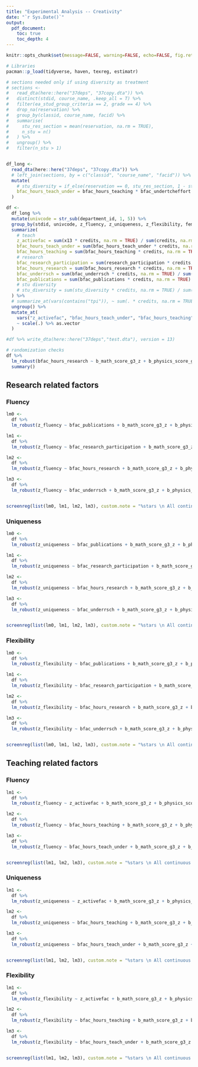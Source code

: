 ```yaml
---
title: "Experimental Analysis -- Creativity"
date: "`r Sys.Date()`"
output: 
  pdf_document:
    toc: true
    toc_depth: 4
---
```


```r
knitr::opts_chunk$set(message=FALSE, warning=FALSE, echo=FALSE, fig.retina = 4)
```


```r
# Libraries
pacman::p_load(tidyverse, haven, texreg, estimatr)

# sections needed only if using diversity as treatment
# sections <-
#   read_dta(here::here("37deps", "37copy.dta")) %>% 
#   distinct(stdid, course_name, .keep_all = T) %>% 
#   filter(ea_stud_group_criteria == 2, grade == 4) %>% 
#   drop_na(reservation) %>% 
#   group_by(classid, course_name, facid) %>% 
#   summarise(
#     stu_res_section = mean(reservation, na.rm = TRUE),
#     n_stu = n()
#   ) %>%
#   ungroup() %>% 
#   filter(n_stu > 1)


df_long <- 
  read_dta(here::here("37deps", "37copy.dta")) %>% 
  # left_join(sections, by = c("classid", "course_name", "facid")) %>% 
  mutate(
    # stu_diversity = if_else(reservation == 0, stu_res_section, 1 - stu_res_section),
    bfac_hours_teach_under = bfac_hours_teaching * bfac_undertcheffort
  )

df <-
  df_long %>% 
  mutate(univcode = str_sub(department_id, 1, 5)) %>% 
  group_by(stdid, univcode, z_fluency, z_uniqueness, z_flexibility, female, age, father_college, mother_college, ses, reservation, classid, department_id, grade, b_math_score_g3_z, b_physics_score_g3_z) %>% 
  summarize(
    # teach
    z_activefac = sum(x13 * credits, na.rm = TRUE) / sum(credits, na.rm = TRUE), # change as needed
    bfac_hours_teach_under = sum(bfac_hours_teach_under * credits, na.rm = TRUE) / sum(credits, na.rm = TRUE),
    bfac_hours_teaching = sum(bfac_hours_teaching * credits, na.rm = TRUE) / sum(credits, na.rm = TRUE),
    # research
    bfac_research_participation = sum(research_participation * credits, na.rm = TRUE) / sum(credits, na.rm = TRUE),
    bfac_hours_research = sum(bfac_hours_research * credits, na.rm = TRUE) / sum(credits, na.rm = TRUE),
    bfac_underrsch = sum(bfac_underrsch * credits, na.rm = TRUE) / sum(credits, na.rm = TRUE),
    bfac_publications = sum(bfac_publications * credits, na.rm = TRUE) / sum(credits, na.rm = TRUE),
    # stu diversity
    # stu_diversity = sum(stu_diversity * credits, na.rm = TRUE) / sum(credits, na.rm = TRUE)
  ) %>%
  # summarize_at(vars(contains("tpi")), ~ sum(. * credits, na.rm = TRUE) / sum(credits, na.rm = TRUE)) %>%
  ungroup() %>%
  mutate_at(
    vars("z_activefac", "bfac_hours_teach_under", "bfac_hours_teaching", "bfac_research_participation", "bfac_hours_research", "bfac_underrsch", "bfac_publications"),
    ~ scale(.) %>% as.vector
  )

#df %>% write_dta(here::here("37deps","test.dta"), version = 13)
```



```r
# randomization checks
df %>%
  lm_robust(bfac_hours_research ~ b_math_score_g3_z + b_physics_score_g3_z + female + age + reservation + father_college + mother_college + ses, se_type = "stata", clusters = classid, fixed_effects = ~ classid,  data = .) %>% 
  summary()
```


\newpage

## Research related factors

### Fluency

```r
lm0 <-
  df %>% 
  lm_robust(z_fluency ~ bfac_publications + b_math_score_g3_z + b_physics_score_g3_z + female + age + father_college + mother_college + ses, se_type = "stata", clusters = classid, fixed_effects = ~ classid, data = .)

lm1 <-
  df %>% 
  lm_robust(z_fluency ~ bfac_research_participation + b_math_score_g3_z + b_physics_score_g3_z + female + age + father_college + mother_college + ses, se_type = "stata", clusters = classid, fixed_effects = ~ classid,  data = .)

lm2 <-
  df %>% 
  lm_robust(z_fluency ~ bfac_hours_research + b_math_score_g3_z + b_physics_score_g3_z + female + age + father_college + mother_college + ses, se_type = "stata", clusters = classid, fixed_effects = ~ classid,  data = .)

lm3 <-
  df %>% 
  lm_robust(z_fluency ~ bfac_underrsch + b_math_score_g3_z + b_physics_score_g3_z + female + age + father_college + mother_college + ses, se_type = "stata", clusters = classid, fixed_effects = ~ classid,  data = .)


screenreg(list(lm0, lm1, lm2, lm3), custom.note = "%stars \n All continuous variables are standardized. \n All models control for student background characteristics and department fixed effects. \n Standard errors clustered at department level.", omit.coef = "(female)|(college)|(ses)|(age)|(score)", include.ci = FALSE, stars = c(0.01, 0.05, 0.1))
```

\newpage

### Uniqueness

```r
lm0 <-
  df %>% 
  lm_robust(z_uniqueness ~ bfac_publications + b_math_score_g3_z + b_physics_score_g3_z + female + age + father_college + mother_college + ses, se_type = "stata", clusters = classid, fixed_effects = ~ classid,  data = .)

lm1 <-
  df %>% 
  lm_robust(z_uniqueness ~ bfac_research_participation + b_math_score_g3_z + b_physics_score_g3_z + female + age + father_college + mother_college + ses, se_type = "stata", clusters = classid, fixed_effects = ~ classid,  data = .)

lm2 <-
  df %>% 
  lm_robust(z_uniqueness ~ bfac_hours_research + b_math_score_g3_z + b_physics_score_g3_z + female + age + father_college + mother_college + ses, se_type = "stata", clusters = classid, fixed_effects = ~ classid,  data = .)

lm3 <-
  df %>% 
  lm_robust(z_uniqueness ~ bfac_underrsch + b_math_score_g3_z + b_physics_score_g3_z + female + age + father_college + mother_college + ses, se_type = "stata", clusters = classid, fixed_effects = ~ classid,  data = .)


screenreg(list(lm0, lm1, lm2, lm3), custom.note = "%stars \n All continuous variables are standardized. \n All models control for student background characteristics and department fixed effects. \n Standard errors clustered at department level.", omit.coef = "(female)|(college)|(ses)|(age)|(score)", include.ci = FALSE, stars = c(0.01, 0.05, 0.1))
```

\newpage

### Flexibility

```r
lm0 <-
  df %>% 
  lm_robust(z_flexibility ~ bfac_publications + b_math_score_g3_z + b_physics_score_g3_z + female + age + father_college + mother_college + ses, se_type = "stata", clusters = classid, fixed_effects = ~ classid,  data = .)

lm1 <-
  df %>% 
  lm_robust(z_flexibility ~ bfac_research_participation + b_math_score_g3_z + b_physics_score_g3_z + female + age + father_college + mother_college + ses, se_type = "stata", clusters = classid, fixed_effects = ~ classid,  data = .)

lm2 <-
  df %>% 
  lm_robust(z_flexibility ~ bfac_hours_research + b_math_score_g3_z + b_physics_score_g3_z + female + age + father_college + mother_college + ses, se_type = "stata", clusters = classid, fixed_effects = ~ classid,  data = .)

lm3 <-
  df %>% 
  lm_robust(z_flexibility ~ bfac_underrsch + b_math_score_g3_z + b_physics_score_g3_z + female + age + father_college + mother_college + ses, se_type = "stata", clusters = classid, fixed_effects = ~ classid,  data = .)


screenreg(list(lm0, lm1, lm2, lm3), custom.note = "%stars \n All continuous variables are standardized. \n All models control for student background characteristics and department fixed effects. \n Standard errors clustered at department level.", omit.coef = "(female)|(college)|(ses)|(age)|(score)", include.ci = FALSE, stars = c(0.01, 0.05, 0.1))
```



\newpage

## Teaching related factors

### Fluency

```r
lm1 <-
  df %>% 
  lm_robust(z_fluency ~ z_activefac + b_math_score_g3_z + b_physics_score_g3_z + female + age + father_college + mother_college + ses, se_type = "stata", clusters = classid, fixed_effects = ~ classid,  data = .)

lm2 <-
  df %>% 
  lm_robust(z_fluency ~ bfac_hours_teaching + b_math_score_g3_z + b_physics_score_g3_z + female + age + father_college + mother_college + ses, se_type = "stata", clusters = classid, fixed_effects = ~ classid,  data = .)

lm3 <-
  df %>% 
  lm_robust(z_fluency ~ bfac_hours_teach_under + b_math_score_g3_z + b_physics_score_g3_z + female + age + father_college + mother_college + ses, se_type = "stata", clusters = classid, fixed_effects = ~ classid,  data = .)


screenreg(list(lm1, lm2, lm3), custom.note = "%stars \n All continuous variables are standardized. \n All models control for student background characteristics and department fixed effects. \n Standard errors clustered at department level.", omit.coef = "(female)|(college)|(ses)|(age)|(score)", include.ci = FALSE, stars = c(0.01, 0.05, 0.1))
```

\newpage

### Uniqueness

```r
lm1 <-
  df %>% 
  lm_robust(z_uniqueness ~ z_activefac + b_math_score_g3_z + b_physics_score_g3_z + female + age + father_college + mother_college + ses, se_type = "stata", clusters = classid, fixed_effects = ~ classid,  data = .)

lm2 <-
  df %>% 
  lm_robust(z_uniqueness ~ bfac_hours_teaching + b_math_score_g3_z + b_physics_score_g3_z + female + age + father_college + mother_college + ses, se_type = "stata", clusters = classid, fixed_effects = ~ classid,  data = .)

lm3 <-
  df %>% 
  lm_robust(z_uniqueness ~ bfac_hours_teach_under + b_math_score_g3_z + b_physics_score_g3_z + female + age + father_college + mother_college + ses, se_type = "stata", clusters = classid, fixed_effects = ~ classid,  data = .)


screenreg(list(lm1, lm2, lm3), custom.note = "%stars \n All continuous variables are standardized. \n All models control for student background characteristics and department fixed effects. \n Standard errors clustered at department level.", omit.coef = "(female)|(college)|(ses)|(age)|(score)", include.ci = FALSE, stars = c(0.01, 0.05, 0.1))
```

\newpage

### Flexibility

```r
lm1 <-
  df %>% 
  lm_robust(z_flexibility ~ z_activefac + b_math_score_g3_z + b_physics_score_g3_z + female + age + father_college + mother_college + ses, se_type = "stata", clusters = classid, fixed_effects = ~ classid,  data = .)

lm2 <-
  df %>% 
  lm_robust(z_flexibility ~ bfac_hours_teaching + b_math_score_g3_z + b_physics_score_g3_z + female + age + father_college + mother_college + ses, se_type = "stata", clusters = classid, fixed_effects = ~ classid,  data = .)

lm3 <-
  df %>% 
  lm_robust(z_flexibility ~ bfac_hours_teach_under + b_math_score_g3_z + b_physics_score_g3_z + female + age + father_college + mother_college + ses, se_type = "stata", clusters = classid, fixed_effects = ~ classid,  data = .)


screenreg(list(lm1, lm2, lm3), custom.note = "%stars \n All continuous variables are standardized. \n All models control for student background characteristics and department fixed effects. \n Standard errors clustered at department level.", omit.coef = "(female)|(college)|(ses)|(age)|(score)", include.ci = FALSE, stars = c(0.01, 0.05, 0.1))
```
